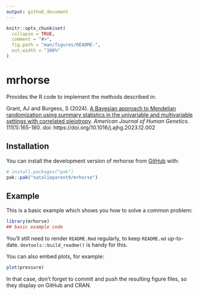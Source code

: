 ```yaml
---
output: github_document
---
```


<!-- README.md is generated from README.Rmd. Please edit that file -->

```r
knitr::opts_chunk$set(
  collapse = TRUE,
  comment = "#>",
  fig.path = "man/figures/README-",
  out.width = "100%"
)
```

# mrhorse

<!-- badges: start -->
<!-- badges: end -->

Provides the R code to implement the methods described in:

Grant, AJ and Burgess, S (2024). [A Bayesian approach to Mendelian randomization using summary statistics in the univariable and multivariable settings with correlated pleiotropy](https://doi.org/10.1016/j.ajhg.2023.12.002). *American Journal of Human Genetics*. 111(1):165-180. doi: https://doi.org/10.1016/j.ajhg.2023.12.002

## Installation

You can install the development version of mrhorse from [GitHub](https://github.com/) with:

``` r
# install.packages("pak")
pak::pak("natalieparent9/mrhorse")
```

## Example

This is a basic example which shows you how to solve a common problem:

```r
library(mrhorse)
## basic example code
```

You'll still need to render `README.Rmd` regularly, to keep `README.md` up-to-date. `devtools::build_readme()` is handy for this.

You can also embed plots, for example:

```r
plot(pressure)
```

In that case, don't forget to commit and push the resulting figure files, so they display on GitHub and CRAN.
